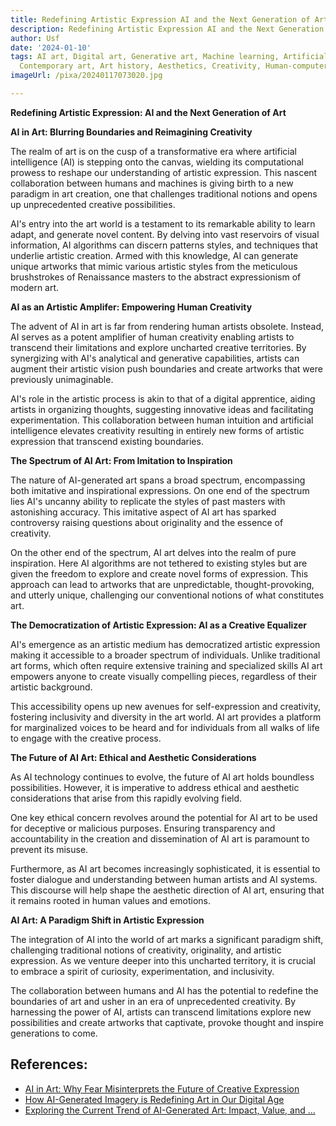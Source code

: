 ```yaml
---
title: Redefining Artistic Expression AI and the Next Generation of Art
description: Redefining Artistic Expression AI and the Next Generation of Art
author: Usf
date: '2024-01-10'
tags: AI art, Digital art, Generative art, Machine learning, Artificial intelligence,
  Contemporary art, Art history, Aesthetics, Creativity, Human-computer interaction
imageUrl: /pixa/20240117073020.jpg

---
```

**Redefining Artistic Expression: AI  and the Next Generation of Art**

**AI in Art: Blurring Boundaries and Reimagining Creativity**

The realm of art is on the  cusp of a transformative era where artificial intelligence (AI)  is stepping onto the canvas, wielding its computational prowess to reshape  our understanding of artistic  expression. This nascent collaboration between humans and machines is  giving birth to a new paradigm in art creation, one that challenges traditional notions and opens up unprecedented creative possibilities.

AI's entry into the art world is a testament to its remarkable ability to  learn adapt, and  generate novel content. By delving into vast reservoirs of visual information, AI algorithms can discern  patterns styles, and techniques that underlie artistic creation.  Armed with this knowledge, AI can generate unique artworks that  mimic various artistic styles from the meticulous brushstrokes of Renaissance masters to the  abstract expressionism of modern art.

**AI as an Artistic Amplifer: Empowering  Human Creativity**

The advent of AI in  art is far from  rendering human  artists obsolete. Instead, AI serves as a potent amplifier of human creativity enabling artists to transcend their limitations and  explore uncharted creative territories. By synergizing with AI's analytical and generative capabilities, artists can  augment their  artistic vision push boundaries and create artworks that were previously  unimaginable.

AI's role in the artistic process is akin to that  of a digital apprentice, aiding artists  in organizing thoughts, suggesting innovative  ideas and facilitating experimentation. This collaboration between  human intuition and artificial intelligence  elevates creativity resulting in entirely new forms of artistic expression that transcend existing boundaries.

**The Spectrum of AI Art:  From Imitation to Inspiration**

The  nature of AI-generated art spans a broad  spectrum, encompassing both imitative and inspirational expressions. On one end of the spectrum lies AI's uncanny  ability to replicate the styles of past masters with astonishing accuracy. This imitative aspect of AI art  has sparked controversy raising questions about originality and the essence of creativity.

On the other end  of the  spectrum, AI art delves into the realm of pure inspiration. Here AI algorithms are not tethered to existing styles  but are given the freedom to explore and create novel forms of expression.  This approach  can lead to artworks that are unpredictable, thought-provoking, and utterly unique, challenging our conventional notions of what constitutes art.

**The Democratization of Artistic Expression: AI as a Creative Equalizer**

AI's emergence as an artistic medium  has democratized  artistic expression  making it accessible to a broader spectrum of  individuals. Unlike traditional art forms, which often require extensive training and specialized skills AI art empowers anyone to create visually compelling pieces, regardless of their artistic background.

This accessibility opens up new avenues for self-expression and creativity, fostering inclusivity and diversity in the art world.  AI art provides a  platform for marginalized voices to  be heard and for individuals from all walks of life to  engage with the creative process.

**The Future of AI  Art: Ethical and Aesthetic Considerations**

As AI technology continues to  evolve, the future of AI art holds boundless  possibilities. However, it is imperative to address ethical and aesthetic considerations that arise from this rapidly evolving field.

One  key ethical concern revolves around the potential for AI art  to be used for  deceptive or malicious purposes. Ensuring transparency and  accountability in the creation  and dissemination of AI  art  is paramount to prevent its misuse.

Furthermore, as AI  art becomes increasingly sophisticated, it is essential to foster dialogue and understanding between human artists and AI systems. This discourse will help shape the  aesthetic direction of AI art, ensuring that it remains rooted in human  values and emotions.

**AI  Art: A Paradigm Shift in Artistic Expression**

The integration of AI into the world of art marks a significant paradigm shift, challenging traditional notions of  creativity, originality, and artistic expression. As we venture deeper into this uncharted territory, it is crucial to embrace a spirit of  curiosity, experimentation, and inclusivity.

The  collaboration between  humans and AI has  the potential to redefine  the boundaries of art and usher in an era of  unprecedented creativity. By harnessing the power of AI, artists can transcend limitations explore new possibilities and create artworks  that captivate, provoke thought and  inspire  generations to come.

## References:
- [AI in Art: Why Fear Misinterprets the Future of Creative Expression](https://medium.com/@rasputinkaiser/ai-in-art-why-fear-misinterprets-the-future-of-creative-expression-0c116d014f5e)
- [How AI-Generated Imagery is Redefining Art in Our Digital Age](https://medium.com/@brian.wheat/how-ai-generated-imagery-is-redefining-art-in-our-digital-age-e21000f66ac6)
- [Exploring the Current Trend of AI-Generated Art: Impact, Value, and ...](https://www.linkedin.com/pulse/exploring-current-trend-ai-generated-art-impact-value-vaggelis-mina)
